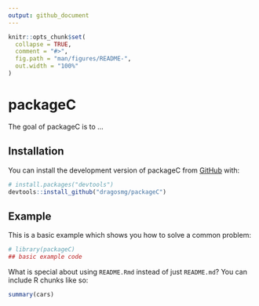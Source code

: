 ```yaml
---
output: github_document
---
```


<!-- README.md is generated from README.Rmd. Please edit that file -->

```r
knitr::opts_chunk$set(
  collapse = TRUE,
  comment = "#>",
  fig.path = "man/figures/README-",
  out.width = "100%"
)
```

# packageC

<!-- badges: start -->
<!-- badges: end -->

The goal of packageC is to ...

## Installation

You can install the development version of packageC from [GitHub](https://github.com/) with:

``` r
# install.packages("devtools")
devtools::install_github("dragosmg/packageC")
```

## Example

This is a basic example which shows you how to solve a common problem:

```r
# library(packageC)
## basic example code
```

What is special about using `README.Rmd` instead of just `README.md`? You can include R chunks like so:

```r
summary(cars)
```


